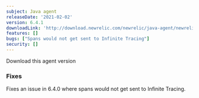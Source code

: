 ```yaml
---
subject: Java agent
releaseDate: '2021-02-02'
version: 6.4.1
downloadLink: 'http://download.newrelic.com/newrelic/java-agent/newrelic-agent/6.4.1/'
features: []
bugs: ["Spans would not get sent to Infinite Tracing"]
security: []
---
```

<ButtonGroup>
  <ButtonLink
    role="button"
    to="https://download.newrelic.com/newrelic/java-agent/newrelic-agent/6.4.1/"
    variant="primary"
  >
    Download this agent version
  </ButtonLink>
</ButtonGroup>

### Fixes

Fixes an issue in 6.4.0 where spans would not get sent to Infinite Tracing.
